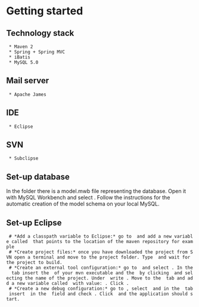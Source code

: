 = Getting started =

== Technology stack ==

  * Maven 2
  * Spring + Spring MVC
  * iBatis
  * MySQL 5.0

== Mail server ==
  * Apache James

== IDE == 
  * Eclipse

== SVN ==
  * Subclipse

== Set-up database ==
In the {{{extra}}} folder there is a model.mwb file representing the database. Open it with MySQL Workbench and select {{{Database --> Forward engineering}}}. Follow the instructions for the automatic creation of the model schema on your local MySQL.


== Set-up Eclipse ==
  # *Add a classpath variable to Eclipse:* go to {{{Window --> Preferences --> Java --> Build path --> Classpath variables}}} and add a new variable called {{{M2_REPO}}} that points to the location of the maven repository for example {{{C:\Users\Test\.m2\repository}}}
  # *Create project files:* once you have downloaded the project from SVN open a terminal and move to the project folder. Type {{{mvn eclipse:eclipse}}} and wait for the project to build.
  # *Create an external tool configuration:* go to {{{Run --> External Tools --> External Tools Configurations}}} and select {{{Program --> New}}}. In the {{{Main}}} tab insert the {{{Location}}} of your mvn executable and the {{{Working directory}}} by clicking {{{Browse workspace}}} and selecting the name of the project. Under {{{Arguments}}} write {{{jetty:run}}}. Move to the {{{Environment}}} tab and add a new variable called {{{MAVEN_OPTS}}} with value: {{{-XX:MaxPermSize=256m -Xmx512m -Xdebug -Xnoagent -Djava.compiler=NONE -Xrunjdwp:transport=dt_socket,address=4000,server=y,suspend=y}}}. Click {{{Run}}}.
  # *Create a new debug configuration:* go to {{{Run --> Debug configurations}}}, select {{{Remote Java Application --> New}}} and in the {{{Connect}}} tab insert {{{4000}}} in the {{{Port}}} field and check {{{Allow termination of remote VM}}}. Click {{{Debug}}} and the application should start.